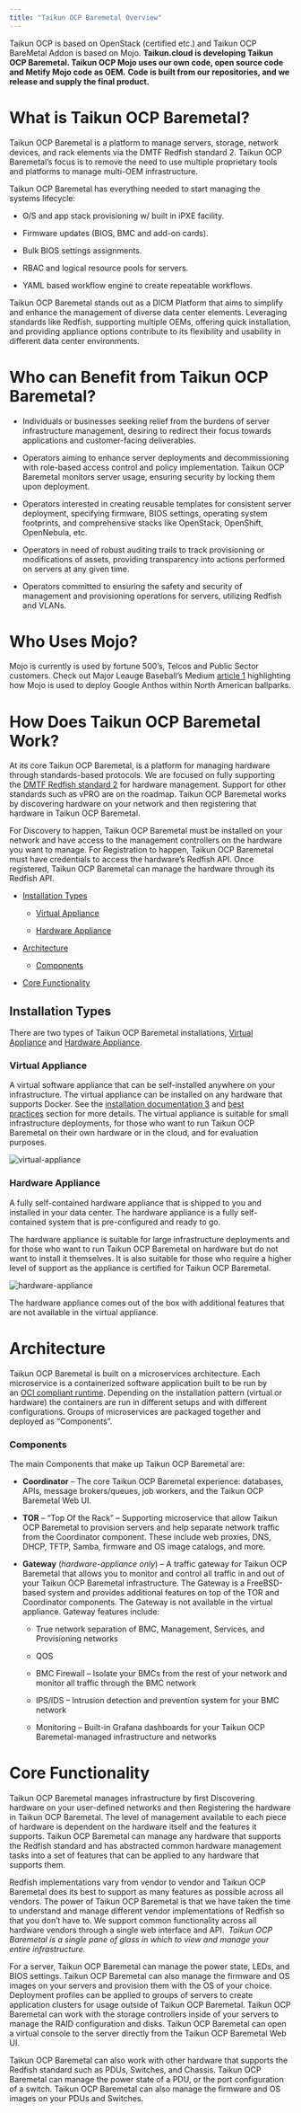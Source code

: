 ```yaml
---
title: "Taikun OCP Baremetal Overview"
---
```


Taikun OCP is based on OpenStack (certified etc.) and Taikun OCP BareMetal Addon is based on Mojo. **Taikun.cloud is developing Taikun OCP Baremetal. Taikun OCP Mojo uses our own code, open source code and Metify Mojo code as OEM.**
**Code is built from our repositories, and we release and supply the final product.**

# What is Taikun OCP Baremetal?

Taikun OCP Baremetal is a platform to manage servers, storage, network devices, and rack elements via the DMTF Redfish standard 2. Taikun OCP Baremetal’s focus is to remove the need to use multiple proprietary tools and platforms to manage multi-OEM infrastructure.

Taikun OCP Baremetal has everything needed to start managing the systems lifecycle:

* O/S and app stack provisioning w/ built in iPXE facility.

* Firmware updates (BIOS, BMC and add-on cards).

* Bulk BIOS settings assignments.

* RBAC and logical resource pools for servers.

* YAML based workflow engine to create repeatable workflows.

Taikun OCP Baremetal stands out as a DICM Platform that aims to simplify and enhance the management of diverse data center elements. Leveraging standards like Redfish, supporting multiple OEMs, offering quick installation, and providing appliance options contribute to its flexibility and usability in different data center environments.

# Who can Benefit from Taikun OCP Baremetal?

* Individuals or businesses seeking relief from the burdens of server infrastructure management, desiring to redirect their focus towards applications and customer-facing deliverables.

* Operators aiming to enhance server deployments and decommissioning with role-based access control and policy implementation. Taikun OCP Baremetal monitors server usage, ensuring security by locking them upon deployment.

* Operators interested in creating reusable templates for consistent server deployment, specifying firmware, BIOS settings, operating system footprints, and comprehensive stacks like OpenStack, OpenShift, OpenNebula, etc.

* Operators in need of robust auditing trails to track provisioning or modifications of assets, providing transparency into actions performed on servers at any given time.

* Operators committed to ensuring the safety and security of management and provisioning operations for servers, utilizing Redfish and VLANs.

# Who Uses Mojo?

Mojo is currently is used by fortune 500’s, Telcos and Public Sector customers. Check out Major Leauge Baseball’s Medium [article 1](https://medium.com/mlb-technology/anthos-on-bare-metal-how-mlb-turned-ball-parks-into-on-prem-k8-clusters-295031253a33) highlighting how Mojo is used to deploy Google Anthos within North American ballparks.

# How Does Taikun OCP Baremetal Work?

At its core Taikun OCP Baremetal, is a platform for managing hardware through standards-based protocols. We are focused on fully supporting the [DMTF Redfish standard 2](https://www.dmtf.org/standards/redfish) for hardware management. Support for other standards such as vPRO are on the roadmap. Taikun OCP Baremetal works by discovering hardware on your network and then registering that hardware in Taikun OCP Baremetal.

For Discovery to happen, Taikun OCP Baremetal must be installed on your network and have access to the management controllers on the hardware you want to manage. For Registration to happen, Taikun OCP Baremetal must have credentials to access the hardware’s Redfish API. Once registered, Taikun OCP Baremetal can manage the hardware through its Redfish API.

* [Installation Types](https://support.metify.io/t/how-does-mojo-work/30#installation-types-2)

  * [Virtual Appliance](https://support.metify.io/t/how-does-mojo-work/30#virtual-appliance-3)

  * [Hardware Appliance](https://support.metify.io/t/how-does-mojo-work/30#hardware-appliance-4)

* [Architecture](https://support.metify.io/t/how-does-mojo-work/30#architecture-5)

  * [Components](https://support.metify.io/t/how-does-mojo-work/30#components-6)

* [Core Functionality](https://support.metify.io/t/how-does-mojo-work/30#core-functionality-7)

## Installation Types

There are two types of Taikun OCP Baremetal installations, [Virtual Appliance](https://support.metify.io/t/how-does-mojo-work/30#virtual-appliance-3) and [Hardware Appliance](https://support.metify.io/t/how-does-mojo-work/30#hardware-appliance-4).

### Virtual Appliance

A virtual software appliance that can be self-installed anywhere on your infrastructure. The virtual appliance can be installed on any hardware that supports Docker. See the [installation documentation 3](https://support.metify.io/t/installing-mojo/20) and [best practices](https://support.metify.io/t/mojo-best-practices) section for more details. The virtual appliance is suitable for small infrastructure deployments, for those who want to run Taikun OCP Baremetal on their own hardware or in the cloud, and for evaluation purposes.

![virtual-appliance](https://support.metify.io/uploads/default/original/1X/3fb9de6304e744124811fa3ea2859786606244f2.png)

### Hardware Appliance

A fully self-contained hardware appliance that is shipped to you and installed in your data center. The hardware appliance is a fully self-contained system that is pre-configured and ready to go.

The hardware appliance is suitable for large infrastructure deployments and for those who want to run Taikun OCP Baremetal on hardware but do not want to install it themselves. It is also suitable for those who require a higher level of support as the appliance is certified for Taikun OCP Baremetal.

![hardware-appliance](https://support.metify.io/uploads/default/original/1X/86f7b233d4560ce0fc4500a9a834789a30dca423.png)

The hardware appliance comes out of the box with additional features that are not available in the virtual appliance.

# Architecture

Taikun OCP Baremetal is built on a microservices architecture. Each microservice is a containerized software application built to be run by an [OCI compliant runtime](https://opencontainers.org/). Depending on the installation pattern (virtual or hardware) the containers are run in different setups and with different configurations. Groups of microservices are packaged together and deployed as “Components”.

### Components

The main Components that make up Taikun OCP Baremetal are:

* **Coordinator** – The core Taikun OCP Baremetal experience: databases, APIs, message brokers/queues, job workers, and the Taikun OCP Baremetal Web UI.

* **TOR** – “Top Of the Rack” – Supporting microservice that allow Taikun OCP Baremetal to provision servers and help separate network traffic from the Coordinator component. These include web proxies, DNS, DHCP, TFTP, Samba, firmware and OS image catalogs, and more.

* **Gateway** (*hardware-appliance only*) – A traffic gateway for Taikun OCP Baremetal that allows you to monitor and control all traffic in and out of your Taikun OCP Baremetal infrastructure. The Gateway is a FreeBSD-based system and provides additional features on top of the TOR and Coordinator components. The Gateway is not available in the virtual appliance. Gateway features include:

  * True network separation of BMC, Management, Services, and Provisioning networks

  * QOS

  * BMC Firewall – Isolate your BMCs from the rest of your network and monitor all traffic through the BMC network

  * IPS/IDS – Intrusion detection and prevention system for your BMC network

  * Monitoring – Built-in Grafana dashboards for your Taikun OCP Baremetal-managed infrastructure and networks

# Core Functionality

Taikun OCP Baremetal manages infrastructure by first Discovering hardware on your user-defined networks and then Registering the hardware in Taikun OCP Baremetal. The level of management available to each piece of hardware is dependent on the hardware itself and the features it supports. Taikun OCP Baremetal can manage any hardware that supports the Redfish standard and has abstracted common hardware management tasks into a set of features that can be applied to any hardware that supports them.

Redfish implementations vary from vendor to vendor and Taikun OCP Baremetal does its best to support as many features as possible across all vendors. The power of Taikun OCP Baremetal is that we have taken the time to understand and manage different vendor implementations of Redfish so that you don’t have to. We support common functionality across all hardware vendors through a single web interface and API.  *Taikun OCP Baremetal is a single pane of glass in which to view and manage your entire infrastructure.*

For a server, Taikun OCP Baremetal can manage the power state, LEDs, and BIOS settings. Taikun OCP Baremetal can also manage the firmware and OS images on your servers and provision them with the OS of your choice. Deployment profiles can be applied to groups of servers to create application clusters for usage outside of Taikun OCP Baremetal. Taikun OCP Baremetal can work with the storage controllers inside of your servers to manage the RAID configuration and disks. Taikun OCP Baremetal can open a virtual console to the server directly from the Taikun OCP Baremetal Web UI.

Taikun OCP Baremetal can also work with other hardware that supports the Redfish standard such as PDUs, Switches, and Chassis. Taikun OCP Baremetal can manage the power state of a PDU, or the port configuration of a switch. Taikun OCP Baremetal can also manage the firmware and OS images on your PDUs and Switches.